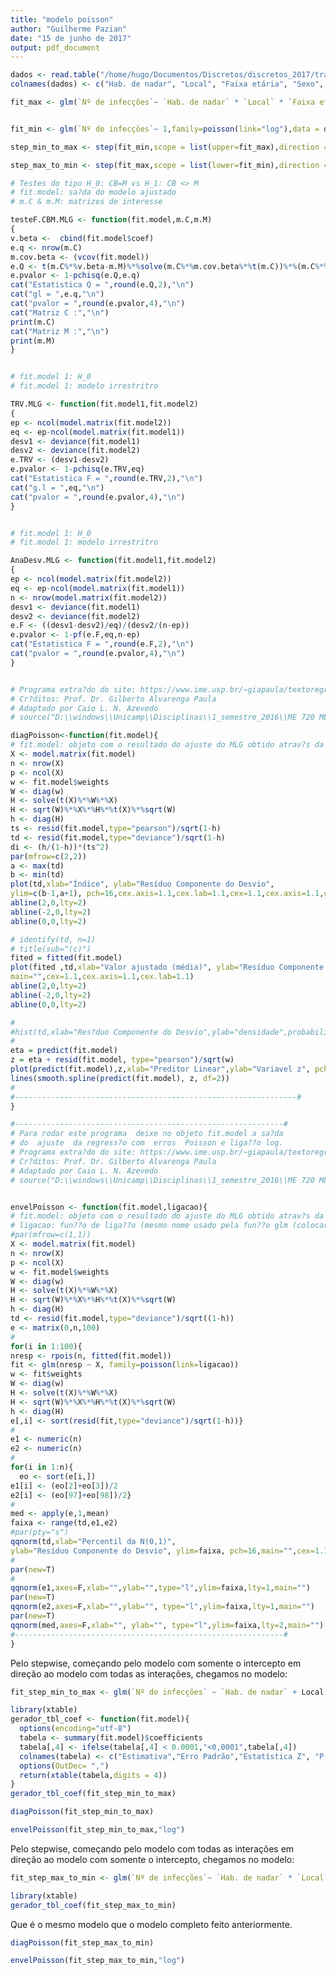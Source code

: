 ```yaml
---
title: "modelo poisson"
author: "Guilherme Pazian"
date: "15 de junho de 2017"
output: pdf_document
---
```



```r
dados <- read.table("/home/hugo/Documentos/Discretos/discretos_2017/trabalho/TrabalhoME714/Parte02/recrutas.dat")
colnames(dados) <- c("Hab. de nadar", "Local", "Faixa etária", "Sexo", "Nº de infecções")
```



```r
fit_max <- glm(`Nº de infecções`~ `Hab. de nadar` * `Local` * `Faixa etária` * `Sexo`,family=poisson(link="log"),data = dados)


fit_min <- glm(`Nº de infecções`~ 1,family=poisson(link="log"),data = dados)
```

```r
step_min_to_max <- step(fit_min,scope = list(upper=fit_max),direction = "both")
```


```r
step_max_to_min <- step(fit_max,scope = list(lower=fit_min),direction = "both")
```



```r
# Testes do tipo H_0: CB=M vs H_1: CB <> M
# fit.model: sa?da do modelo ajustado
# m.C & m.M: matrizes de interesse

testeF.CBM.MLG <- function(fit.model,m.C,m.M)
{
v.beta <-  cbind(fit.model$coef)
e.q <- nrow(m.C)
m.cov.beta <- (vcov(fit.model))
e.Q <- t(m.C%*%v.beta-m.M)%*%solve(m.C%*%m.cov.beta%*%t(m.C))%*%(m.C%*%v.beta-m.M)
e.pvalor <- 1-pchisq(e.Q,e.q)
cat("Estatistica Q = ",round(e.Q,2),"\n")
cat("gl = ",e.q,"\n")
cat("pvalor = ",round(e.pvalor,4),"\n")
cat("Matriz C :","\n")
print(m.C)
cat("Matriz M :","\n")
print(m.M)
}


# fit.model 1: H_0
# fit.model 1: modelo irrestritro

TRV.MLG <- function(fit.model1,fit.model2)
{
ep <- ncol(model.matrix(fit.model2))
eq <- ep-ncol(model.matrix(fit.model1))
desv1 <- deviance(fit.model1)
desv2 <- deviance(fit.model2)
e.TRV <- (desv1-desv2)
e.pvalor <- 1-pchisq(e.TRV,eq)
cat("Estatistica F = ",round(e.TRV,2),"\n")
cat("g.l = ",eq,"\n")
cat("pvalor = ",round(e.pvalor,4),"\n")
}


# fit.model 1: H_0
# fit.model 1: modelo irrestritro

AnaDesv.MLG <- function(fit.model1,fit.model2)
{
ep <- ncol(model.matrix(fit.model2))
eq <- ep-ncol(model.matrix(fit.model1))
n <- nrow(model.matrix(fit.model2))
desv1 <- deviance(fit.model1)
desv2 <- deviance(fit.model2)
e.F <- ((desv1-desv2)/eq)/(desv2/(n-ep))
e.pvalor <- 1-pf(e.F,eq,n-ep)
cat("Estatistica F = ",round(e.F,2),"\n")
cat("pvalor = ",round(e.pvalor,4),"\n")
}


# Programa extra?do do site: https://www.ime.usp.br/~giapaula/textoregressao.htm
# Cr?ditos: Prof. Dr. Gilberto Alvarenga Paula
# Adaptado por Caio L. N. Azevedo
# source("D:\\windows\\Unicamp\\Disciplinas\\1_semestre_2016\\ME 720 MLG\\Programas\\diag_pois.r")

diagPoisson<-function(fit.model){
# fit.model: objeto com o resultado do ajuste do MLG obtido atrav?s da fun??o glm
X <- model.matrix(fit.model)
n <- nrow(X)
p <- ncol(X)
w <- fit.model$weights
W <- diag(w)
H <- solve(t(X)%*%W%*%X)
H <- sqrt(W)%*%X%*%H%*%t(X)%*%sqrt(W)
h <- diag(H)
ts <- resid(fit.model,type="pearson")/sqrt(1-h)
td <- resid(fit.model,type="deviance")/sqrt(1-h)
di <- (h/(1-h))*(ts^2)
par(mfrow=c(2,2))
a <- max(td)
b <- min(td)
plot(td,xlab="Índice", ylab="Resíduo Componente do Desvio",
ylim=c(b-1,a+1), pch=16,cex.axis=1.1,cex.lab=1.1,cex=1.1,cex.axis=1.1,cex.lab=1.1)
abline(2,0,lty=2)
abline(-2,0,lty=2)
abline(0,0,lty=2)

# identify(td, n=1)
# title(sub="(c)")
fited = fitted(fit.model)
plot(fited ,td,xlab="Valor ajustado (média)", ylab="Resíduo Componente do Desvio",ylim=c(b-1,a+1), pch=16,
main="",cex=1.1,cex.axis=1.1,cex.lab=1.1)
abline(2,0,lty=2)
abline(-2,0,lty=2)
abline(0,0,lty=2)

#
#hist(td,xlab="Res?duo Componente do Desvio",ylab="densidade",probability=TRUE,main="",cex=1.1,cex.axis=1.1,cex.lab=1.1)
#
eta = predict(fit.model)
z = eta + resid(fit.model, type="pearson")/sqrt(w)
plot(predict(fit.model),z,xlab="Preditor Linear",ylab="Variavel z", pch=16,main="",cex=1.1,cex.axis=1.1,cex.lab=1.1)
lines(smooth.spline(predict(fit.model), z, df=2))
#
#---------------------------------------------------------------#
}

#------------------------------------------------------------#
# Para rodar este programa  deixe no objeto fit.model a sa?da 
# do  ajuste  da regress?o com  erros  Poisson e liga??o log. 
# Programa extra?do do site: https://www.ime.usp.br/~giapaula/textoregressao.htm
# Cr?ditos: Prof. Dr. Gilberto Alvarenga Paula
# Adaptado por Caio L. N. Azevedo
# source("D:\\windows\\Unicamp\\Disciplinas\\1_semestre_2016\\ME 720 MLG\\Programas\\envel_Bern.r")


envelPoisson <- function(fit.model,ligacao){
# fit.model: objeto com o resultado do ajuste do MLG obtido atrav?s da fun??o glm
# ligacao: fun??o de liga??o (mesmo nome usado pela fun??o glm (colocar entre aspas)
#par(mfrow=c(1,1))
X <- model.matrix(fit.model)
n <- nrow(X)
p <- ncol(X)
w <- fit.model$weights
W <- diag(w)
H <- solve(t(X)%*%W%*%X)
H <- sqrt(W)%*%X%*%H%*%t(X)%*%sqrt(W)
h <- diag(H)
td <- resid(fit.model,type="deviance")/sqrt((1-h))
e <- matrix(0,n,100)
#
for(i in 1:100){
nresp <- rpois(n, fitted(fit.model))
fit <- glm(nresp ~ X, family=poisson(link=ligacao))
w <- fit$weights
W <- diag(w)
H <- solve(t(X)%*%W%*%X)
H <- sqrt(W)%*%X%*%H%*%t(X)%*%sqrt(W)
h <- diag(H)
e[,i] <- sort(resid(fit,type="deviance")/sqrt(1-h))}
#
e1 <- numeric(n)
e2 <- numeric(n)
#
for(i in 1:n){
  eo <- sort(e[i,])
e1[i] <- (eo[2]+eo[3])/2
e2[i] <- (eo[97]+eo[98])/2}
#
med <- apply(e,1,mean)
faixa <- range(td,e1,e2)
#par(pty="s")
qqnorm(td,xlab="Percentil da N(0,1)",
ylab="Resíduo Componente do Desvio", ylim=faixa, pch=16,main="",cex=1.1,cex.axis=1.1,cex.lab=1.1)
#
par(new=T)
#
qqnorm(e1,axes=F,xlab="",ylab="",type="l",ylim=faixa,lty=1,main="")
par(new=T)
qqnorm(e2,axes=F,xlab="",ylab="", type="l",ylim=faixa,lty=1,main="")
par(new=T)
qqnorm(med,axes=F,xlab="", ylab="", type="l",ylim=faixa,lty=2,main="")
#------------------------------------------------------------#                      
}

```


Pelo stepwise, começando pelo modelo com somente o intercepto em direção ao modelo com todas as interações, chegamos no modelo:

```r
fit_step_min_to_max <- glm(`Nº de infecções` ~ `Hab. de nadar` + Local + `Faixa etária` + `Hab. de nadar`:`Faixa etária` + `Hab. de nadar`:Local + Local:`Faixa etária`, family=poisson(link="log"),data = dados)
```

```r
library(xtable)
gerador_tbl_coef <- function(fit.model){
  options(encoding="utf-8")
  tabela <- summary(fit.model)$coefficients
  tabela[,4] <- ifelse(tabela[,4] < 0.0001,"<0,0001",tabela[,4])
  colnames(tabela) <- c("Estimativa","Erro Padrão","Estatística Z", "P-valor")
  options(OutDec= ",")
  return(xtable(tabela,digits = 4))
}
gerador_tbl_coef(fit_step_min_to_max)
```
\begin{table}[ht]
\centering
\begin{tabular}{rrrrr}
  \hline
 & Estimativa & Erro Padrão & Estatística Z & P-valor \\ 
  \hline
(Intercept) & 0,1356 & 0,1502 & 0,9029 & 0,3666 \\ 
  `Hab. de nadar`Occas & 0,2421 & 0,1886 & 1,2838 & 0,1992 \\ 
  LocalNonBeach & 0,1534 & 0,1904 & 0,8055 & 0,4205 \\ 
  `Faixa etária`20-24 & -0,8041 & 0,2879 & -2,7931 & 0,0052 \\ 
  `Faixa etária`25-29 & -0,7509 & 0,2762 & -2,7185 & 0,0066 \\ 
  `Hab. de nadar`Occas:`Faixa etária`20-24 & 0,0776 & 0,2612 & 0,2971 & 0,7664 \\ 
  `Hab. de nadar`Occas:`Faixa etária`25-29 & 0,7112 & 0,2930 & 2,4272 & 0,0152 \\ 
  `Hab. de nadar`Occas:LocalNonBeach & 0,3555 & 0,2217 & 1,6038 & 0,1088 \\ 
  LocalNonBeach:`Faixa etária`20-24 & 0,5696 & 0,2882 & 1,9763 & 0,0481 \\ 
  LocalNonBeach:`Faixa etária`25-29 & 0,1346 & 0,2620 & 0,5137 & 0,6075 \\ 
   \hline
\end{tabular}
\end{table}

```r
diagPoisson(fit_step_min_to_max)
```


```r
envelPoisson(fit_step_min_to_max,"log")
```



Pelo stepwise, começando pelo modelo com todas as interações em direção ao modelo com somente o intercepto, chegamos no modelo:

```r
fit_step_max_to_min <- glm(`Nº de infecções`~ `Hab. de nadar` * `Local` * `Faixa etária` * `Sexo`,family=poisson(link="log"),data = dados)
```


```r
library(xtable)
gerador_tbl_coef(fit_step_max_to_min)
```

\begin{table}[ht]
\centering
\begin{tabular}{rrrrr}
  \hline
 & Estimativa & Erro Padrão & Estatística Z & P-valor \\ 
  \hline
(Intercept) & 0,3567 & 0,2236 & 1,5951 & 0,1107 \\ 
  `Hab. de nadar`Occas & 0,1133 & 0,3028 & 0,3743 & 0,7082 \\ 
  LocalNonBeach & 0,0488 & 0,4655 & 0,1048 & 0,9165 \\ 
  `Faixa etária`20-24 & -1,0498 & 0,5000 & -2,0996 & 0,0358 \\ 
  `Faixa etária`25-29 & -0,3567 & 0,4655 & -0,7663 & 0,4435 \\ 
  SexoMale & -0,5798 & 0,3354 & -1,7287 & 0,0839 \\ 
  `Hab. de nadar`Occas:LocalNonBeach & 0,7340 & 0,5742 & 1,2781 & 0,2012 \\ 
  `Hab. de nadar`Occas:`Faixa etária`20-24 & 0,3285 & 0,6592 & 0,4983 & 0,6182 \\ 
  `Hab. de nadar`Occas:`Faixa etária`25-29 & 0,7517 & 0,5576 & 1,3479 & 0,1777 \\ 
  LocalNonBeach:`Faixa etária`20-24 & 0,5390 & 0,7265 & 0,7419 & 0,4581 \\ 
  LocalNonBeach:`Faixa etária`25-29 & -1,4351 & 1,1762 & -1,2202 & 0,2224 \\ 
  `Hab. de nadar`Occas:SexoMale & 0,5153 & 0,4330 & 1,1900 & 0,2341 \\ 
  LocalNonBeach:SexoMale & 0,5153 & 0,5490 & 0,9386 & 0,3479 \\ 
  `Faixa etária`20-24:SexoMale & 1,2730 & 0,6748 & 1,8864 & 0,0592 \\ 
  `Faixa etária`25-29:SexoMale & -0,5188 & 0,6922 & -0,7495 & 0,4536 \\ 
  `Hab. de nadar`Occas:LocalNonBeach:`Faixa etária`20-24 & -0,6957 & 0,9199 & -0,7563 & 0,4495 \\ 
  `Hab. de nadar`Occas:LocalNonBeach:`Faixa etária`25-29 & -0,2127 & 1,3413 & -0,1586 & 0,8740 \\ 
  `Hab. de nadar`Occas:LocalNonBeach:SexoMale & -0,9180 & 0,6801 & -1,3498 & 0,1771 \\ 
  `Hab. de nadar`Occas:`Faixa etária`20-24:SexoMale & -2,9030 & 1,2935 & -2,2443 & 0,0248 \\ 
  `Hab. de nadar`Occas:`Faixa etária`25-29:SexoMale & -0,3462 & 0,8206 & -0,4219 & 0,6731 \\ 
  LocalNonBeach:`Faixa etária`20-24:SexoMale & -1,1831 & 0,9158 & -1,2919 & 0,1964 \\ 
  LocalNonBeach:`Faixa etária`25-29:SexoMale & 1,9696 & 1,3390 & 1,4709 & 0,1413 \\ 
  `Hab. de nadar`Occas:LocalNonBeach:`Faixa etária`20-24:SexoMale & 3,9762 & 1,4946 & 2,6604 & 0,0078 \\ 
  `Hab. de nadar`Occas:LocalNonBeach:`Faixa etária`25-29:SexoMale & 0,6356 & 1,5374 & 0,4134 & 0,6793 \\ 
   \hline
\end{tabular}
\end{table}
Que é o mesmo modelo que o modelo completo feito anteriormente.


```r
diagPoisson(fit_step_max_to_min)
```


```r
envelPoisson(fit_step_max_to_min,"log")
```
